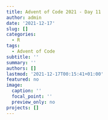 ```yaml
---
title: Advent of Code 2021 - Day 11
author: admin
date: '2021-12-17'
slug: []
categories:
  - R
tags:
  - Advent of Code
subtitle: ''
summary: ''
authors: []
lastmod: '2021-12-17T00:15:41+01:00'
featured: no
image:
  caption: ''
  focal_point: ''
  preview_only: no
projects: []
---
```


